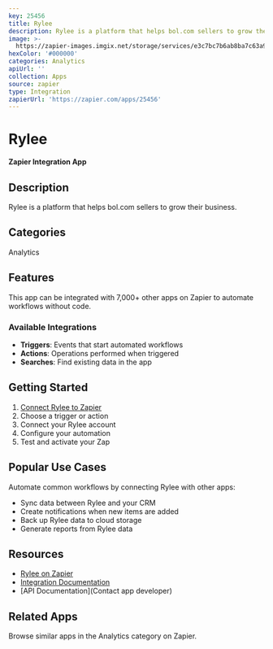 ```yaml
---
key: 25456
title: Rylee
description: Rylee is a platform that helps bol.com sellers to grow their business.
image: >-
  https://zapier-images.imgix.net/storage/services/e3c7bc7b6ab8ba7c63a9d11a15dc3730.png?auto=format%2Ccompress&ixlib=python-3.0.0&q=50
hexColor: '#000000'
categories: Analytics
apiUrl: ''
collection: Apps
source: zapier
type: Integration
zapierUrl: 'https://zapier.com/apps/25456'
---
```

# Rylee

**Zapier Integration App**

## Description

Rylee is a platform that helps bol.com sellers to grow their business.

## Categories

Analytics

## Features

This app can be integrated with 7,000+ other apps on Zapier to automate workflows without code.

### Available Integrations

- **Triggers**: Events that start automated workflows
- **Actions**: Operations performed when triggered
- **Searches**: Find existing data in the app

## Getting Started

1. [Connect Rylee to Zapier](https://zapier.com/apps/25456)
2. Choose a trigger or action
3. Connect your Rylee account
4. Configure your automation
5. Test and activate your Zap

## Popular Use Cases

Automate common workflows by connecting Rylee with other apps:

- Sync data between Rylee and your CRM
- Create notifications when new items are added
- Back up Rylee data to cloud storage
- Generate reports from Rylee data

## Resources

- [Rylee on Zapier](https://zapier.com/apps/25456)
- [Integration Documentation](https://zapier.com/apps/25456/integrations)
- [API Documentation](Contact app developer)

## Related Apps

Browse similar apps in the Analytics category on Zapier.
